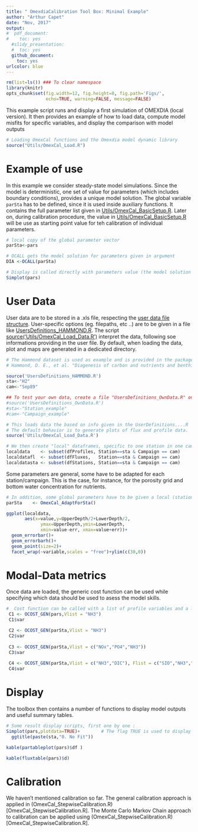 ```yaml
---
title: " OmexdiaCalibration Tool Box: Minimal Example"
author: "Arthur Capet"
date: "Nov, 2017"
output: 
#  pdf_document:
#    toc: yes
  #slidy_presentation:
  #  toc: yes
  github_document:
    toc: yes
urlcolor: blue
---
```


```r
rm(list=ls()) ### To clear namespace
library(knitr)
opts_chunk$set(fig.width=12, fig.height=8, fig.path='Figs/',
               echo=TRUE, warning=FALSE, message=FALSE)
```

This example script runs and display a first simulation of OMEXDIA (local version).
It then provides an example of how to load data, compute model misfits for specific variables, 
and display the comparison with model outputs

```r
# Loading OmexCal functions and the Omexdia model dynamic library
source("Utils/OmexCal_Load.R")
```

# Example of use

In this example we consider steady-state model simulations. 
Since the model is deterministic, one set of value for parameters (which includes boundary conditions), provides a unique model solution.
The global variable `parSta` has to be defined, since it is used inside auxiliary functions.
It contains the full parameter list given in [Utils/OmexCal_BasicSetup.R](Utils/OmexCal_BasicSetup.R). 
Later on, during calibration procedure, the value in [Utils/OmexCal_BasicSetup.R](Utils/OmexCal_BasicSetup.R) will be use as starting point value for teh calibration of individual parameters. 

```r
# local copy of the global parameter vector
parSta<-pars

# OCALL gets the model solution for parameters given in argument
DIA <-OCALL(parSta)

# Display is called directly with parameters value (the model solution is computed internally)
Simplot(pars)
```

#  User Data

User data are to be stored in a .xls file, respecting the [user data file structure](datastructure.md).
User-specific options (eg. filepaths, etc ..) are to be given in a file like [UsersDefinitions_HAMMOND.R](UsersDefinitions_HAMMOND.R).
The script [source('Utils/OmexCal_Load_Data.R')](Utils/OmexCal_Load_Data.R) interpret the data, following soe informations providing in the user file. 
By default, when loading the data, plot and maps are generated in a dedicated directory. 

```r

# The Hammond dataset is used as example and is provided in the package. 
# Hammond, D. E., et al. "Diagenesis of carbon and nutrients and benthic exchange in sediments of the Northern Adriatic Sea." Marine Chemistry 66.1-2 (1999): 53-79.

source('UsersDefinitions_HAMMOND.R')
sta<-"H2" 
cam<-"Sep89"

## To test your own data, create a file "UsersDefinitions_OwnData.R" on the basis of UsersDefinitions_HAMMOND.R, and uncomment the following lines
#source('UsersDefinitions_OwnData.R')
#sta<-"Station_example"
#cam<-"Campaign_example"

# This loads data the based on info given in the UserDefinitions....R
# The default behavior is to generate plots of flux and profile data.
source('Utils/OmexCal_Load_Data.R')

# We then create "local" dataframes, specific to one station in one campaign.
localdata    <- subset(dfProfiles, Station==sta & Campaign == cam)
localdatafl  <- subset(dfFluxes,   Station==sta & Campaign == cam)
localdatasta <- subset(dfStations, Station==sta & Campaign == cam)
```

Some parameters are general, some have to be adapted for each station/campaign.
This is the case, for instance, for the porosity grid and bottom water concentration for nutrients.

```r
# In addition, some global parameters have to be given a local (station+campaign) value
parSta    <- OmexCal_AdaptForSta()

ggplot(localdata,
       aes(x=value,y=UpperDepth/2+LowerDepth/2,
             ymax=UpperDepth,ymin=LowerDepth,
             xmin=value-err, xmax=value+err))+
  geom_errorbar()+
  geom_errorbarh()+
  geom_point(size=2)+
  facet_wrap(~variable,scales = "free")+ylim(c(30,0))

```

# Modal-Data metrics

Once data are loaded, the generic cost function can be used while specifying which data should be used to asess the model skills.
```r
#  Cost function can be called with a list of profile variables and a list of flux variables
 C1 <- OCOST_GEN(pars,Vlist = "NH3")
 C1$var

 C2 <- OCOST_GEN(parSta,Vlist = "NH3")
 C2$var
 
 C3 <- OCOST_GEN(parSta,Vlist = c("NOx","PO4","NH3"))
 C3$var
 
 C4 <- OCOST_GEN(parSta,Vlist = c("NH3","DIC"), Flist = c("SIO","NH3","NOx"))
 C4$var

```

# Display 

The toolbox then contains a number of functions to display model outputs and useful summary tables.
```r
# Some result display scripts, first one by one : 
Simplot(pars,plotdata=TRUE)+        # The flag TRUE is used to display the data along model outputs
  ggtitle(paste(sta,"0. No Fit"))

kable(partableplot(pars)$df )

kable(fluxtable(pars)$d)
```


# Calibration

We haven't mentioned calibration so far.
The general calibration approach is applied in (OmexCal_StepwiseCalibration.R)[OmexCal_StepwiseCalibration.R].
The Monte Carlo Markov Chain approach to calibration can be applied using (OmexCal_StepwiseCalibration.R)[OmexCal_StepwiseCalibration.R].
